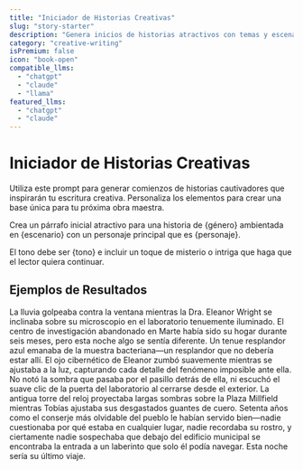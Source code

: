 ```yaml
---
title: "Iniciador de Historias Creativas"
slug: "story-starter"
description: "Genera inicios de historias atractivos con temas y escenarios personalizables"
category: "creative-writing"
isPremium: false
icon: "book-open"
compatible_llms:
  - "chatgpt"
  - "claude"
  - "llama"
featured_llms:
  - "chatgpt"
  - "claude"
---
```


# Iniciador de Historias Creativas

Utiliza este prompt para generar comienzos de historias cautivadores que inspirarán tu escritura creativa. Personaliza los elementos para crear una base única para tu próxima obra maestra.

<PromptTemplate>
  Crea un párrafo inicial atractivo para una historia de {género} ambientada en {escenario} con un personaje principal que es {personaje}.
  
  El tono debe ser {tono} e incluir un toque de misterio o intriga que haga que el lector quiera continuar.
</PromptTemplate>

## Ejemplos de Resultados

<LlmSampleTabs>
  <LlmSample slug="chatgpt">
    La lluvia golpeaba contra la ventana mientras la Dra. Eleanor Wright se inclinaba sobre su microscopio en el laboratorio tenuemente iluminado. El centro de investigación abandonado en Marte había sido su hogar durante seis meses, pero esta noche algo se sentía diferente. Un tenue resplandor azul emanaba de la muestra bacteriana—un resplandor que no debería estar allí. El ojo cibernético de Eleanor zumbó suavemente mientras se ajustaba a la luz, capturando cada detalle del fenómeno imposible ante ella. No notó la sombra que pasaba por el pasillo detrás de ella, ni escuchó el suave clic de la puerta del laboratorio al cerrarse desde el exterior.
  </LlmSample>

  <LlmSample slug="claude">
    La antigua torre del reloj proyectaba largas sombras sobre la Plaza Millfield mientras Tobías ajustaba sus desgastados guantes de cuero. Setenta años como el conserje más olvidable del pueblo le habían servido bien—nadie cuestionaba por qué estaba en cualquier lugar, nadie recordaba su rostro, y ciertamente nadie sospechaba que debajo del edificio municipal se encontraba la entrada a un laberinto que solo él podía navegar. Esta noche sería su último viaje.
  </LlmSample>
</LlmSampleTabs>
